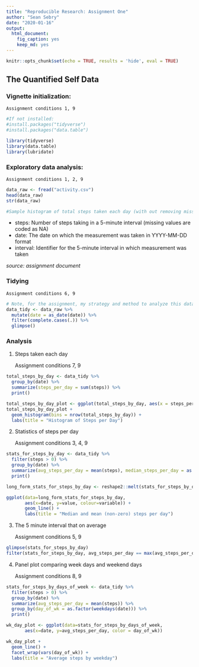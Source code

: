 ```yaml
---
title: "Reproducible Research: Assignment One"
author: "Sean Sebry"
date: "2020-01-16"
output: 
  html_document: 
    fig_caption: yes
    keep_md: yes
---
```


```r

knitr::opts_chunk$set(echo = TRUE, results = 'hide', eval = TRUE)

```

## **The Quantified Self Data**

### Vignette initialization:

    Assignment conditions 1, 9

```r

#If not installed:
#install.packages("tidyverse")
#install.packages("data.table")

library(tidyverse)
library(data.table)
library(lubridate)

```

### Exploratory data analysis:

    Assignment conditions 1, 2, 9

```r

data_raw <- fread("activity.csv")
head(data_raw)
str(data_raw)

#Sample histogram of total steps taken each day (with out removing missing data)

```

- steps: Number of steps taking in a 5-minute interval (missing values are coded as \color{red}{\verb|NA|}NA)
- date: The date on which the measurement was taken in YYYY-MM-DD format
- interval: Identifier for the 5-minute interval in which measurement was taken

*source: assignment document*

### Tidying

    Assignment conditions 6, 9

```r

# Note, for the assignment, my strategy and method to analyze this data, is to only use complete observations, as seen in this code: (this code is meant to satisfy assignment condition 6.)
data_tidy <- data_raw %>% 
  mutate(date = as_date(date)) %>% 
  filter(complete.cases(.)) %>% 
  glimpse()

```

### Analysis

1. Steps taken each day

    Assignment conditions 7, 9

```r

total_steps_by_day <- data_tidy %>% 
  group_by(date) %>% 
  summarize(steps_per_day = sum(steps)) %>% 
  print()

total_steps_by_day_plot <- ggplot(total_steps_by_day, aes(x = steps_per_day))
total_steps_by_day_plot +
  geom_histogram(bins = nrow(total_steps_by_day)) + 
  labs(title = "Histogram of Steps per Day")

```

2. Statistics of steps per day

    Assignment conditions 3, 4, 9

```r

stats_for_steps_by_day <- data_tidy %>% 
  filter(steps > 0) %>% 
  group_by(date) %>% 
  summarize(avg_steps_per_day = mean(steps), median_steps_per_day = as.integer(median(steps))) %>% 
  print()

long_form_stats_for_steps_by_day <- reshape2::melt(stats_for_steps_by_day, id = "date")

ggplot(data=long_form_stats_for_steps_by_day,
       aes(x=date, y=value, colour=variable)) +
       geom_line() +
       labs(title = "Median and mean (non-zero) steps per day")

```

3. The 5 minute interval that on average 

    Assignment conditions 5, 9

```r

glimpse(stats_for_steps_by_day)
filter(stats_for_steps_by_day, avg_steps_per_day == max(avg_steps_per_day))

```

4. Panel plot comparing week days and weekend days

    Assignment conditions 8, 9

```r

stats_for_steps_by_days_of_week <- data_tidy %>% 
  filter(steps > 0) %>% 
  group_by(date) %>% 
  summarize(avg_steps_per_day = mean(steps)) %>% 
  group_by(day_of_wk = as.factor(weekdays(date))) %>% 
  print()

wk_day_plot <- ggplot(data=stats_for_steps_by_days_of_week,
       aes(x=date, y=avg_steps_per_day, color = day_of_wk)) 

wk_day_plot +
  geom_line() +
  facet_wrap(vars(day_of_wk)) +
  labs(title = "Average steps by weekday")
  
```


